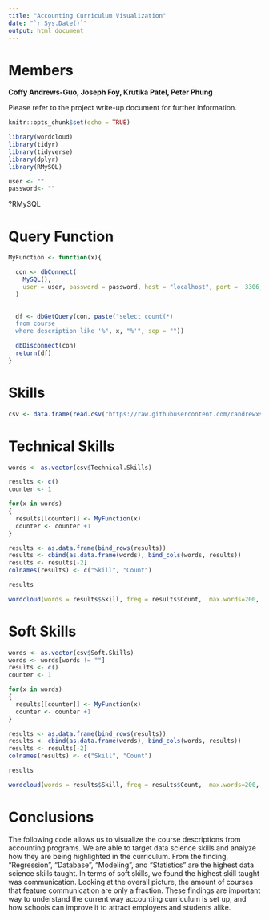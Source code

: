 ---
title: "Accounting Curriculum Visualization"
date: "`r Sys.Date()`"
output: html_document
---

# Members
  **Coffy Andrews-Guo,  Joseph Foy,  Krutika Patel,  Peter Phung**
  
  
Please refer to the project write-up document for further information.

```{r setup, include=FALSE}
knitr::opts_chunk$set(echo = TRUE)
```

```{r libraries, message=FALSE}
library(wordcloud)
library(tidyr)
library(tidyverse)
library(dplyr)
library(RMySQL)
```

```{r , include=FALSE, message=FALSE}
user <- ""
password<- ""
```

?RMySQL

# Query Function
```{r Query Function}
MyFunction <- function(x){

  con <- dbConnect(
    MySQL(),
    user = user, password = password, host = "localhost", port =  3306, dbname = "data_science"
  )

 
  df <- dbGetQuery(con, paste("select count(*)
  from course
  where description like '%", x, "%'", sep = ""))

  dbDisconnect(con)
  return(df)
}
```


# Skills
```{r Skills}
csv <- data.frame(read.csv("https://raw.githubusercontent.com/candrewxs/D607_Project3/main/Accounting%20Attributes%20for%20Data%20Analysis.xlsx%20-%20DATA%20Scientist%20.csv"))
```


# Technical Skills
```{r, message=FALSE}
words <- as.vector(csv$Technical.Skills)

results <- c()
counter <- 1

for(x in words)
{
  results[[counter]] <- MyFunction(x)
  counter <- counter +1
}

results <- as.data.frame(bind_rows(results))
results <- cbind(as.data.frame(words), bind_cols(words, results))
results <- results[-2]
colnames(results) <- c("Skill", "Count")

results
```

```{r}
wordcloud(words = results$Skill, freq = results$Count,  max.words=200, random.order=FALSE, rot.per=0.35,            colors=brewer.pal(8, "Dark2"))
```


# Soft Skills
```{r, message=FALSE}
words <- as.vector(csv$Soft.Skills)
words <- words[words != ""]
results <- c()
counter <- 1

for(x in words)
{
  results[[counter]] <- MyFunction(x)
  counter <- counter +1
}

results <- as.data.frame(bind_rows(results))
results <- cbind(as.data.frame(words), bind_cols(words, results))
results <- results[-2]
colnames(results) <- c("Skill", "Count")

results
```


```{r}
wordcloud(words = results$Skill, freq = results$Count,  max.words=200, random.order=FALSE, rot.per=0.35,            colors=brewer.pal(8, "Dark2"))
```

# Conclusions

The following code allows us to visualize the course descriptions from accounting programs. We are able to target data science skills and analyze how they are being highlighted in the curriculum. From the finding, "Regression", "Database", "Modeling", and "Statistics" are the highest data science skills taught. In terms of soft skills, we found the highest skill taught was communication. Looking at the overall picture, the amount of courses that feature communication are only a fraction. These findings are important way to understand the current way accounting curriculum is set up, and how schools can improve it to attract employers and students alike.



